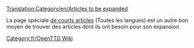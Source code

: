 [[Translation:Category/en/Articles to be expanded]]
{{en/Bilingual box| fr
| Celle-ci est une liste d''''articles à completer'''.<br/>Les articles avec les modèles {{en/s|Compléter/Fr}}, {{en/s|Ébauche/Fr}} et {{en/s|Incomplet/Fr}} sont automatiquement incorporées ici.
| ''This is a list of '''articles that need to be expanded'''. Please refer to the article for more information.<br/>Articles with {{en/s|Compléter/Fr}}, {{en/s|Ébauche/Fr}} and {{en/s|Incomplet/Fr}} templates automatically go here.''}}


La page spéciale [[en/Special/Shortpages|de courts articles]] (Toutes les langues) est un autre bon moyen de trouver des articles dont ils ont besoin pour son expansion.


[[Category:fr/OpenTTD Wiki]]